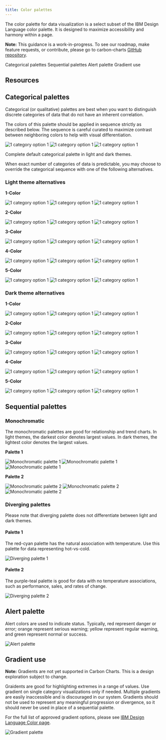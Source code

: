 ```yaml
---
title: Color palettes
---
```


<PageDescription>

The color palette for data visualization is a select subset of the IBM Design Language color palette. It is designed to maximize accessibility and harmony within a page.

</PageDescription>

<InlineNotification>

**Note:** This guidance is a work-in-progress. To see our roadmap, make feature requests, or contribute, please go to carbon-charts [GitHub repository](https://github.com/carbon-design-system/carbon-charts).

</InlineNotification>

<AnchorLinks>

<AnchorLink>Categorical palettes</AnchorLink>
<AnchorLink>Sequential palettes</AnchorLink>
<AnchorLink>Alert palette</AnchorLink>
<AnchorLink>Gradient use</AnchorLink>

</AnchorLinks>

## Resources

<Row className="resource-card-group">
  <Column colLg={4} colMd={4} noGutterSm>
    <ResourceCard
      subTitle="Data visualization color palettes (IBM internal link)"
      href="https://ibm.box.com/s/3mt8fshtgy70r7rhxjhfo3gbdt0n3x5y"
      actionIcon="download">
      <MdxIcon name="sketch" />
    </ResourceCard>
  </Column>
</Row>

## Categorical palettes

Categorical (or qualitative) palettes are best when you want to distinguish discrete categories of data that do not have an inherent correlation.

The colors of this palette should be applied in sequence strictly as described below. The sequence is careful curated to maximize contrast between neighboring colors to help with visual differentiation.

<Row>
<Column  colLg={8} colMd={6} colSm={4}>
<ArtDirection>

![1 category option 1](images/palettes-14catsm.png)
![1 category option 1](images/palettes-14cat.png)
![1 category option 1](images/palettes-14cat.png)

</ArtDirection>
<Caption>

Complete default categorical palette in light and dark themes.

</Caption>

</Column>
</Row>

When exact number of categories of data is predictable, you may choose to override the categorical sequence with one of the following alternatives.

### Light theme alternatives

**1-Color**

<Row>
<Column  colLg={8} colMd={6} colSm={4}>
<ArtDirection>

![1 category option 1](images/alts-light-1sm.png)
![1 category option 1](images/alts-light-1.png)
![1 category option 1](images/alts-light-1.png)

</ArtDirection>
</Column>
</Row>

**2-Color**

<Row>
<Column  colLg={12} colMd={8} colSm={4}>
<ArtDirection>

![1 category option 1](images/alts-light-2sm.png)
![1 category option 1](images/alts-light-2.png)
![1 category option 1](images/alts-light-2.png)

</ArtDirection>
</Column>
</Row>

**3-Color**

<Row>
<Column  colLg={12} colMd={8} colSm={4}>
<ArtDirection>

![1 category option 1](images/alts-light-3sm.png)
![1 category option 1](images/alts-light-3.png)
![1 category option 1](images/alts-light-3.png)

</ArtDirection>
</Column>
</Row>

**4-Color**

<Row>
<Column  colLg={8} colMd={6} colSm={4}>
<ArtDirection>

![1 category option 1](images/alts-light-4sm.png)
![1 category option 1](images/alts-light-4.png)
![1 category option 1](images/alts-light-4.png)

</ArtDirection>
</Column>
</Row>

**5-Color**

<Row>
<Column  colLg={8} colMd={6} colSm={4}>
<ArtDirection>

![1 category option 1](images/alts-light-5sm.png)
![1 category option 1](images/alts-light-5.png)
![1 category option 1](images/alts-light-5.png)

</ArtDirection>
</Column>
</Row>

### Dark theme alternatives

**1-Color**

<Row>
<Column  colLg={8} colMd={6} colSm={4}>
<ArtDirection>

![1 category option 1](images/alts-dark-1sm.png)
![1 category option 1](images/alts-dark-1.png)
![1 category option 1](images/alts-dark-1.png)

</ArtDirection>
</Column>
</Row>

**2-Color**

<Row>
<Column  colLg={12} colMd={8} colSm={4}>
<ArtDirection>

![1 category option 1](images/alts-dark-2sm.png)
![1 category option 1](images/alts-dark-2.png)
![1 category option 1](images/alts-dark-2.png)

</ArtDirection>
</Column>
</Row>

**3-Color**

<Row>
<Column  colLg={12} colMd={8} colSm={4}>
<ArtDirection>

![1 category option 1](images/alts-dark-3sm.png)
![1 category option 1](images/alts-dark-3.png)
![1 category option 1](images/alts-dark-3.png)

</ArtDirection>
</Column>
</Row>

**4-Color**

<Row>
<Column  colLg={8} colMd={6} colSm={4}>
<ArtDirection>

![1 category option 1](images/alts-dark-4sm.png)
![1 category option 1](images/alts-dark-4.png)
![1 category option 1](images/alts-dark-4.png)

</ArtDirection>
</Column>
</Row>

**5-Color**

<Row>
<Column  colLg={8} colMd={6} colSm={4}>
<ArtDirection>

![1 category option 1](images/alts-dark-5sm.png)
![1 category option 1](images/alts-dark-5.png)
![1 category option 1](images/alts-dark-5.png)

</ArtDirection>
</Column>
</Row>

## Sequential palettes

### Monochromatic

The monochromatic palettes are good for relationship and trend charts. In light themes, the darkest color denotes largest values. In dark themes, the lightest color denotes the largest values.

**Palette 1**

<Row>
<Column  colLg={8} colMd={6} colSm={4}>
<ArtDirection>

![Monochromatic palette 1](images/palettes-mono-1sm.png)
![Monochromatic palette 1](images/palettes-mono-1.png)
![Monochromatic palette 1](images/palettes-mono-1.png)

</ArtDirection>
</Column>
</Row>

**Palette 2**

<Row>
<Column  colLg={8} colMd={6} colSm={4}>
<ArtDirection>

![Monochromatic palette 2](images/palettes-mono-2sm.png)
![Monochromatic palette 2](images/palettes-mono-2.png)
![Monochromatic palette 2](images/palettes-mono-2.png)

</ArtDirection>
</Column>
</Row>

### Diverging palettes

Please note that diverging palette does not differentiate between light and dark themes.

#### Palette 1

The red-cyan palette has the natural association with temperature. Use this palette for data representing hot-vs-cold.

<Row>
<Column colLg={12} colMd={6} colSm={4}>
<ArtDirection>

![Diverging palette 1](images/palettes-div1.png)

</ArtDirection>
</Column>
</Row>

#### Palette 2

The purple-teal palette is good for data with no temperature associations, such as performance, sales, and rates of change.

<Row>
<Column colLg={12} colMd={6} colSm={4}>

![Diverging palette 2](images/palettes-div2.png)

</Column>
</Row>

## Alert palette

Alert colors are used to indicate status. Typically, red represent danger or error; orange represent serious warning; yellow represent regular warning, and green represent normal or success.

<Row>
<Column colLg={8} colMd={6} colSm={4}>

![Alert palette](images/palettes-alert.png)

</Column>
</Row>

## Gradient use

<InlineNotification>

**Note:** Gradients are not yet supported in Carbon Charts. This is a design exploration subject to change.

</InlineNotification>

Graidents are good for highlighting extremes in a range of values. Use gradient on single category visualizations only if needed. Multiple gradients are easily inaccessible and is discouraged in our system. Gradients should not be used to represent any meaningful progression or divergence, so it should never be used in place of a sequential palette.

For the full list of approved gradient options, please see [IBM Design Language Color page](https://www.ibm.com/design/language/elements/color#gradients).

<Row>
<Column colLg={8} colMd={6} colSm={4}>

![Gradient palette](images/gradient.png)

</Column>
</Row>
